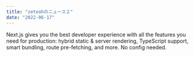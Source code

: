 ```yaml
---
title: "zeteohのニュース２"
date: "2022-06-17"
---
```


Next.js gives you the best developer experience with all the features you need for production: hybrid static & server rendering, TypeScript support, smart bundling, route pre-fetching, and more. No config needed.